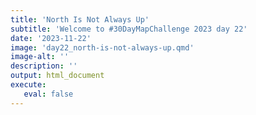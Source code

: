```yaml
---
title: 'North Is Not Always Up'
subtitle: 'Welcome to #30DayMapChallenge 2023 day 22'
date: '2023-11-22'
image: 'day22_north-is-not-always-up.qmd'
image-alt: ''
description: ''
output: html_document
execute: 
   eval: false
---
```

